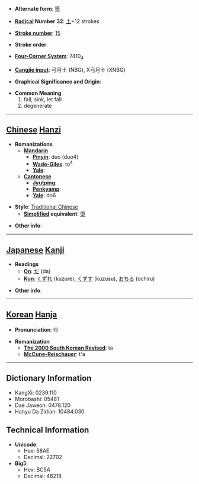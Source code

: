 * '''Alternate form''': [[堕]]

* '''[[Wiktionary:Chinese radical index| Radical]] Number 32''': [[Wiktionary:Chinese radical index 土|土]]+12 strokes

* '''[[Wiktionary:Chinese total strokes index|Stroke number]]''': [[Wiktionary:Chinese total strokes index 15|15]]

* '''Stroke order''': 

* '''[[Wiktionary:Chinese four corner index|Four-Corner System]]''': 7410<sub>4</sub>

* '''[[Wiktionary:Chinese Cangjie index|Cangjie input]]''': 弓月土 (NBG), X弓月土 (XNBG)

* '''Graphical Significance and Origin''': 

* '''Common Meaning'''
*#fall, sink, let fall
*# degenerate


----

== [[Chinese]] [[Hanzi]] ==

* '''Romanizations'''
** '''[[Mandarin]]'''
*** '''[[Pinyin]]''': duò (duo4)
*** '''[[Wade-Giles]]''': to<sup>4</sup>
*** '''[[Yale]]''': 
** '''[[Cantonese]]'''
*** '''[[Jyutping]]''':
*** '''[[Penkyamp]]''': 
*** '''[[Yale]]''': do6

* '''Style''': [[Traditional Chinese]] 
** '''[[Simplified Chinese|Simplified]] equivalent''': [[堕]]

* '''Other info''': 

----

== [[Japanese]] [[Kanji]] ==

* '''Readings'''
** '''[[On]]''': [[だ]] (da)
** '''[[Kun]]''': [[くずれ]] (kuzure), [[くずす]] (kuzusu), [[おちる]] (ochiru)

* '''Other info''':  

----

== [[Korean]] [[Hanja]] ==

* '''Pronunciation''': 타

* '''Romanization'''
** '''[[The 2000 South Korean Revised Romanization|The 2000 South Korean Revised]]''': ta
** '''[[McCune-Reischauer]]''': t'a

----

== Dictionary Information ==

* KangXi: 0239.110
* Morobashi: 05481
* Dae Jaweon: 0478.120
* Hanyu Da Zidian: 10484.030

== Technical Information ==

* '''Unicode''':
** Hex: 58AE
** Decimal: 22702
* '''Big5''':
** Hex: BC5A
** Decimal: 48218